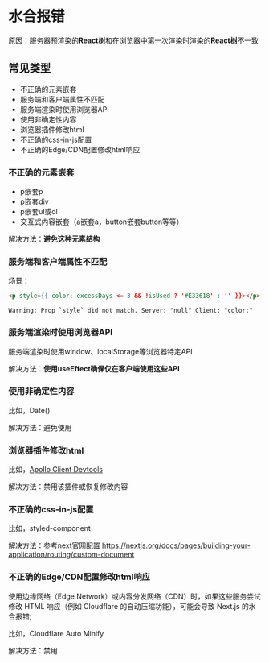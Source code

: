 # 水合报错

原因：服务器预渲染的**React树**和在浏览器中第一次渲染时渲染的**React树**不一致

## 常见类型

- 不正确的元素嵌套
- 服务端和客户端属性不匹配
- 服务端渲染时使用浏览器API
- 使用非确定性内容
- 浏览器插件修改html
- 不正确的css-in-js配置
- 不正确的Edge/CDN配置修改html响应

### 不正确的元素嵌套

- p嵌套p
- p嵌套div
- p嵌套ul或ol
- 交互式内容嵌套（a嵌套a，button嵌套button等等）

解决方法：**避免这种元素结构**

### 服务端和客户端属性不匹配

场景：

```html
<p style={{ color: excessDays <= 3 && !isUsed ? '#E33618' : '' }}></p>
```

```
Warning: Prop `style` did not match. Server: "null" Client: "color:"
```



### 服务端渲染时使用浏览器API

服务端渲染时使用window、localStorage等浏览器特定API

解决方法：**使用useEffect确保仅在客户端使用这些API**

### 使用非确定性内容

比如，Date()

解决方法：避免使用

### 浏览器插件修改html

比如，[Apollo Client Devtools](https://chrome.google.com/webstore/detail/apollo-client-devtools/jdkknkkbebbapilgoeccciglkfbmbnfm) 

解决方法：禁用该插件或恢复修改内容

### 不正确的css-in-js配置

比如，styled-component

解决方法：参考next官网配置 https://nextjs.org/docs/pages/building-your-application/routing/custom-document

### 不正确的Edge/CDN配置修改html响应

使用边缘网络（Edge Network）或内容分发网络（CDN）时，如果这些服务尝试修改 HTML 响应（例如 Cloudflare 的自动压缩功能），可能会导致 Next.js 的水合报错;

比如，Cloudflare Auto Minify

解决方法：禁用